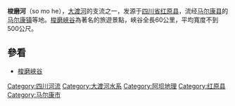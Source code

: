 '''梭磨河'''（so mo he），[[大渡河|大渡河]]的支流之一，发源于[[四川省|四川省]][[红原县|红原县]]，流经[[马尔康县|马尔康县]]的[[马尔康镇|马尔康镇]]等地。[[梭磨峽谷|梭磨峽谷]]為著名的旅遊景點，峽谷全長60公里，平均寬度不到500公尺。

== 參看 ==
* [[梭磨峽谷|梭磨峽谷]]

{{sichuan-stub}}
{{长江}}

[[Category:四川河流|Category:四川河流]]
[[Category:大渡河水系|Category:大渡河水系]]
[[Category:阿坝地理|Category:阿坝地理]]
[[Category:红原县|Category:红原县]]
[[Category:马尔康市|Category:马尔康市]]